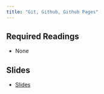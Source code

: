 ```yaml
---
title: "Git, Github, Github Pages"
---
```


## Required Readings

- None

## Slides

- [Slides](/slides/24-git.html)


